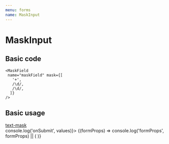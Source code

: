 ```yaml
---
menu: forms
name: MaskInput
---
```



# MaskInput

<Props of={MaskField} />

## Basic code

```
<MaskField
 name="maskField" mask={[
   '+',
   /\d/,
   /\d/,
  ]}
/>
```

## Basic usage

<Playground>
  <a href="https://text-mask.github.io/text-mask/" target="_blank">text-mask</a>
  <Form onSubmit={(values) => console.log('onSubmit', values)}>
    {(formProps) => console.log('formProps', formProps) || ( <MaskField 
                name="maskField" 
                label="label"
                placeholder="placeholder"
                mask={[
                 '+',
                 /\d/,
                 /\d/,
              ]}
              />)}
  </Form>
</Playground>
